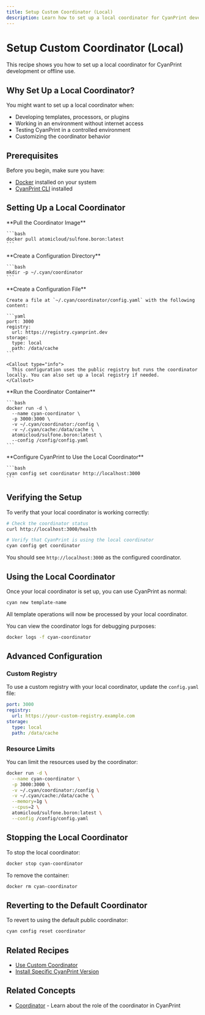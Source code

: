```yaml
---
title: Setup Custom Coordinator (Local)
description: Learn how to set up a local coordinator for CyanPrint development
---
```


# Setup Custom Coordinator (Local)

This recipe shows you how to set up a local coordinator for CyanPrint development or offline use.

## Why Set Up a Local Coordinator?

You might want to set up a local coordinator when:

- Developing templates, processors, or plugins
- Working in an environment without internet access
- Testing CyanPrint in a controlled environment
- Customizing the coordinator behavior

## Prerequisites

Before you begin, make sure you have:

- [Docker](https://www.docker.com/) installed on your system
- [CyanPrint CLI](/docs/user/tutorial/00_installation) installed

## Setting Up a Local Coordinator

<Steps>
  <Step>
    **Pull the Coordinator Image**
    
    ```bash
    docker pull atomicloud/sulfone.boron:latest
    ```
  </Step>
  
  <Step>
    **Create a Configuration Directory**
    
    ```bash
    mkdir -p ~/.cyan/coordinator
    ```
  </Step>
  
  <Step>
    **Create a Configuration File**
    
    Create a file at `~/.cyan/coordinator/config.yaml` with the following content:
    
    ```yaml
    port: 3000
    registry:
      url: https://registry.cyanprint.dev
    storage:
      type: local
      path: /data/cache
    ```
    
    <Callout type="info">
      This configuration uses the public registry but runs the coordinator locally. You can also set up a local registry if needed.
    </Callout>
  </Step>
  
  <Step>
    **Run the Coordinator Container**
    
    ```bash
    docker run -d \
      --name cyan-coordinator \
      -p 3000:3000 \
      -v ~/.cyan/coordinator:/config \
      -v ~/.cyan/cache:/data/cache \
      atomicloud/sulfone.boron:latest \
      --config /config/config.yaml
    ```
  </Step>
  
  <Step>
    **Configure CyanPrint to Use the Local Coordinator**
    
    ```bash
    cyan config set coordinator http://localhost:3000
    ```
  </Step>
</Steps>

## Verifying the Setup

To verify that your local coordinator is working correctly:

```bash
# Check the coordinator status
curl http://localhost:3000/health

# Verify that CyanPrint is using the local coordinator
cyan config get coordinator
```

You should see `http://localhost:3000` as the configured coordinator.

## Using the Local Coordinator

Once your local coordinator is set up, you can use CyanPrint as normal:

```bash
cyan new template-name
```

All template operations will now be processed by your local coordinator.

<Callout type="tip">
  You can view the coordinator logs for debugging purposes:
  
  ```bash
  docker logs -f cyan-coordinator
  ```
</Callout>

## Advanced Configuration

### Custom Registry

To use a custom registry with your local coordinator, update the `config.yaml` file:

```yaml
port: 3000
registry:
  url: https://your-custom-registry.example.com
storage:
  type: local
  path: /data/cache
```

### Resource Limits

You can limit the resources used by the coordinator:

```bash
docker run -d \
  --name cyan-coordinator \
  -p 3000:3000 \
  -v ~/.cyan/coordinator:/config \
  -v ~/.cyan/cache:/data/cache \
  --memory=1g \
  --cpus=2 \
  atomicloud/sulfone.boron:latest \
  --config /config/config.yaml
```

## Stopping the Local Coordinator

To stop the local coordinator:

```bash
docker stop cyan-coordinator
```

To remove the container:

```bash
docker rm cyan-coordinator
```

## Reverting to the Default Coordinator

To revert to using the default public coordinator:

```bash
cyan config reset coordinator
```

## Related Recipes

- [Use Custom Coordinator](/docs/user/recipes/07_custom-coordinator)
- [Install Specific CyanPrint Version](/docs/user/recipes/03_specific-version)

## Related Concepts

- [Coordinator](/docs/user/concepts/02_coordinator) - Learn about the role of the coordinator in CyanPrint
